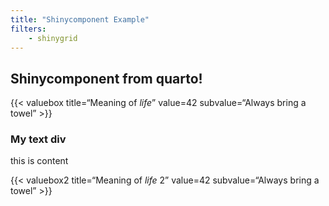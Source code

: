 ```yaml
---
title: "Shinycomponent Example"
filters:
    - shinygrid
---
```


## Shinycomponent from quarto!



::: {.grid nCols=2, nRows=1}


{{< valuebox title="Meaning of _life_" value=42 subvalue="Always bring a towel" >}}

### My text div
this is content

{{< valuebox2
    title="Meaning of _life_ 2"
    value=42
    subvalue="Always bring a towel"
>}}
:::
